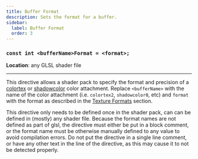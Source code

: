 ```yaml
---
title: Buffer Format
description: Sets the format for a buffer.
sidebar:
  label: Buffer Format
  order: 3
---
```


### `const int <bufferName>Format = <format>;`

**Location**: any GLSL shader file

---

This directive allows a shader pack to specify the format and precision of a [colortex](/current/reference/buffers/colortex) or [shadowcolor](/current/reference/buffers/shadowcolor) color attachment. Replace `<bufferName>` with the name of the color attachment (i.e. `colortex2`, `shadowcolor0`, etc) and `format` with the format as described in the [Texture Formats](/current/reference/buffers/image_format) section.

This directive only needs to be defined once in the shader pack, can can be defined in (mostly) any shader file. Because the format names are not defined as part of glsl, the directive must either be put in a block comment, or the format name must be otherwise manually defined to any value to avoid compilation errors. Do not put the directive in a single line comment, or have any other text in the line of the directive, as this may cause it to not be detected properly.